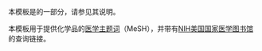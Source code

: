 {{Documentation subpage}}
本模板是{{tl|Chembox}}的一部分，请参见其说明。

本模板用于提供化学品的[[医学主题词]]（MeSH），并带有[[國立衛生研究院 (美國)|NIH]][[美国国家医学图书馆]]的查询链接。

<includeonly>
[[Category:化学信息框模板|{{PAGENAME}}]]
</includeonly>